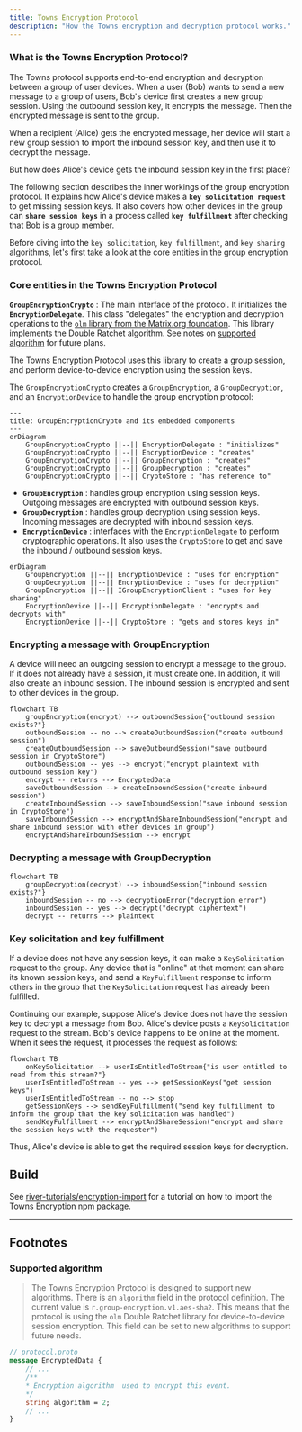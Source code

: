 ```yaml
---
title: Towns Encryption Protocol
description: "How the Towns encryption and decryption protocol works."
---
```


### What is the Towns Encryption Protocol?

The Towns protocol supports end-to-end encryption and decryption between
a group of user devices. When a user (Bob) wants to send a new message to a
group of users, Bob's device first creates a new group session. Using the
outbound session key, it encrypts the message. Then the encrypted message is
sent to the group.

When a recipient (Alice) gets the encrypted message, her device will start a
new group session to import the inbound session key, and then use it to decrypt
the message.

But how does Alice's device gets the inbound session key in the first place?

The following section describes the inner workings of the group encryption
protocol.  It explains how Alice's device makes a **`key solicitation request`**
to get missing session keys. It also covers how other devices in the group can
**`share session keys`** in a process called **`key fulfillment`**
after checking that Bob is a group member.

Before diving into the `key solicitation`, `key fulfillment`, and `key sharing`
algorithms, let's first take a look at the core entities in the group encryption
protocol.

### Core entities in the Towns Encryption Protocol

**`GroupEncryptionCrypto`** : The main interface of the protocol. It
initializes the **`EncryptionDelegate`**. This class "delegates" the
encryption and decryption operations to the
[`olm` library from the Matrix.org foundation](<https://www.npmjs.com/package/@matrix-org/olm>).
This library implements the Double Ratchet algorithm. See notes on [supported algorithm](#supported-algorithm) for future plans.

The Towns Encryption Protocol uses this library to create a group session, and
perform device-to-device encryption using the session keys.

The `GroupEncryptionCrypto` creates a `GroupEncryption`, a
`GroupDecryption`, and an `EncryptionDevice` to handle the group encryption
protocol:

```mermaid
---
title: GroupEncryptionCrypto and its embedded components
---
erDiagram
    GroupEncryptionCrypto ||--|| EncryptionDelegate : "initializes"
    GroupEncryptionCrypto ||--|| EncryptionDevice : "creates"
    GroupEncryptionCrypto ||--|| GroupEncryption : "creates"
    GroupEncryptionCrypto ||--|| GroupDecryption : "creates"
    GroupEncryptionCrypto ||--|| CryptoStore : "has reference to"
```

- **`GroupEncryption`** : handles group encryption using session keys. Outgoing
messages are encrypted with outbound session keys.
- **`GroupDecryption`** : handles group decryption using session keys. Incoming
messages are decrypted with inbound session keys.
- **`EncryptionDevice`** : interfaces with the `EncryptionDelegate` to perform
cryptographic operations. It also uses the `CryptoStore` to get and save the
inbound / outbound session keys.

```mermaid
erDiagram
    GroupEncryption ||--|| EncryptionDevice : "uses for encryption"
    GroupDecryption ||--|| EncryptionDevice : "uses for decryption"
    GroupEncryption ||--|| IGroupEncryptionClient : "uses for key sharing"
    EncryptionDevice ||--|| EncryptionDelegate : "encrypts and decrypts with"
    EncryptionDevice ||--|| CryptoStore : "gets and stores keys in"
```

### Encrypting a message with GroupEncryption

A device will need an outgoing session to encrypt a message to the group. If
it does not already have a session, it must create one. In addition, it will
also create an inbound session. The inbound session is encrypted and sent to
other devices in the group.

```mermaid
flowchart TB
    groupEncryption(encrypt) --> outboundSession{"outbound session exists?"}
    outboundSession -- no --> createOutboundSession("create outbound session")
    createOutboundSession --> saveOutboundSession("save outbound session in CryptoStore")
    outboundSession -- yes --> encrypt("encrypt plaintext with outbound session key")
    encrypt -- returns --> EncryptedData
    saveOutboundSession --> createInboundSession("create inbound session")
    createInboundSession --> saveInboundSession("save inbound session in CryptoStore")
    saveInboundSession --> encryptAndShareInboundSession("encrypt and share inbound session with other devices in group")
    encryptAndShareInboundSession --> encrypt
```

### Decrypting a message with GroupDecryption

```mermaid
flowchart TB
    groupDecryption(decrypt) --> inboundSession{"inbound session exists?"}
    inboundSession -- no --> decryptionError("decryption error")
    inboundSession -- yes --> decrypt("decrypt ciphertext")
    decrypt -- returns --> plaintext
```

### Key solicitation and key fulfillment

If a device does not have any session keys, it can make a `KeySolicitation`
request to the group. Any device that is "online" at that moment can share its
known session keys, and send a `KeyFulfillment` response to inform others in the
group that the `KeySolicitation` request has already been fulfilled.

Continuing our example, suppose Alice's device does not have the session key
to decrypt a message from Bob. Alice's device posts a `KeySolicitation` request
to the stream. Bob's device happens to be online at the moment. When it sees the
request, it processes the request as follows:

```mermaid
flowchart TB
    onKeySolicitation --> userIsEntitledToStream{"is user entitled to read from this stream?"}
    userIsEntitledToStream -- yes --> getSessionKeys("get session keys")
    userIsEntitledToStream -- no --> stop
    getSessionKeys --> sendKeyFulfillment("send key fulfillment to inform the group that the key solicitation was handled")
    sendKeyFulfillment --> encryptAndShareSession("encrypt and share the session keys with the requester")
```

Thus, Alice's device is able to get the required session keys for decryption.

## Build

See [river-tutorials/encryption-import](https://github.com/towns-protocol/river-tutorials/blob/main/encryption-import/README.md) for a tutorial on how to import the Towns Encryption
npm package.

---

## Footnotes

### Supported algorithm

> The Towns Encryption Protocol is designed to support new algorithms. There is
an `algorithm` field in the protocol definition. The current value is
`r.group-encryption.v1.aes-sha2`. This means that the protocol is using the
`olm` Double Ratchet library for device-to-device session encryption.
This field can be set to new algorithms to support future needs.

```protobuf
// protocol.proto
message EncryptedData {
    // ...
    /**
    * Encryption algorithm  used to encrypt this event.
    */
    string algorithm = 2;
    // ...
}
```
